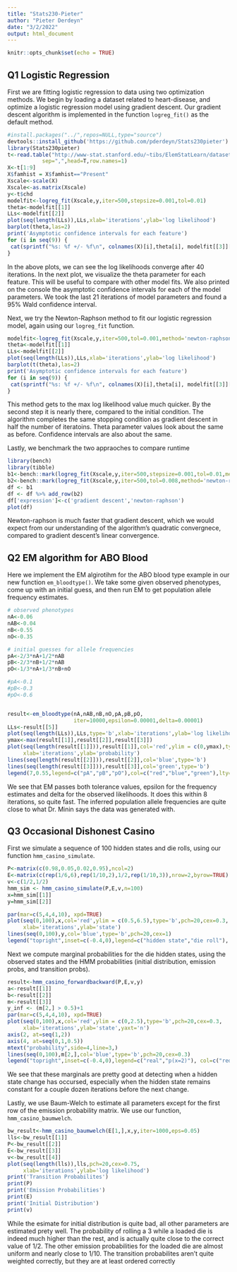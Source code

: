 ```yaml
---
title: "Stats230-Pieter"
author: "Pieter Derdeyn"
date: "3/2/2022"
output: html_document
---
```


```r
knitr::opts_chunk$set(echo = TRUE)
```

## Q1 Logistic Regression

First we are fitting logistic regression to data using two optimization methods. We begin by loading a dataset related to heart-disease, and optimize a logistic regression model using gradient descent. Our gradient descent algorithm is implemented in the function `logreg_fit()` as the default method.

```r
#install.packages("../",repos=NULL,type="source")
devtools::install_github('https://github.com/pderdeyn/Stats230pieter')
library(Stats230pieter)
t<-read.table("http://www-stat.stanford.edu/~tibs/ElemStatLearn/datasets/SAheart.data",
           sep=",",head=T,row.names=1)
X<-t[1:9]
X$famhist = X$famhist=="Present"
Xscale<-scale(X)
Xscale<-as.matrix(Xscale)
y<-t$chd
modelfit<-logreg_fit(Xscale,y,iter=500,stepsize=0.001,tol=0.01)
theta<-modelfit[[1]]
LLs<-modelfit[[2]]
plot(seq(length(LLs)),LLs,xlab='iterations',ylab='log likelihood')
barplot(theta,las=2)
print('Asymptotic confidence intervals for each feature')
for (i in seq(9)) {
 cat(sprintf("%s: %f +/- %f\n", colnames(X)[i],theta[i], modelfit[[3]][i]))
}
```

In the above plots, we can see the log likelihoods converge after 40 iterations. In the next plot, we visualize the theta parameter for each feature. This will be useful to compare with other model fits. We also printed on the console the asymptotic confidence intervals for each of the model parameters. We took the last 21 iterations of model parameters and found a 95% Wald confidence interval.

Next, we try the Newton-Raphson method to fit our logistic regression model, again using our `logreg_fit` function.


```r
modelfit<-logreg_fit(Xscale,y,iter=500,tol=0.001,method='newton-raphson')
theta<-modelfit[[1]]
LLs<-modelfit[[2]]
plot(seq(length(LLs)),LLs,xlab='iterations',ylab='log likelihood')
barplot(t(theta),las=2)
print('Asymptotic confidence intervals for each feature')
for (i in seq(9)) {
 cat(sprintf("%s: %f +/- %f\n", colnames(X)[i],theta[i], modelfit[[3]][i]))
}
```

This method gets to the max log likelihood value much quicker. By the second step it is nearly there, compared to the initial condition. The algorithm completes the same stopping condition as gradient descent in half the number of iteratoins. Theta parameter values look about the same as before. Confidence intervals are also about the same.

Lastly, we benchmark the two appraoches to compare runtime

```r
library(bench)
library(tibble)
b1<-bench::mark(logreg_fit(Xscale,y,iter=500,stepsize=0.001,tol=0.01,method='gradient descent'),check=FALSE,min_iterations = 20)
b2<-bench::mark(logreg_fit(Xscale,y,iter=500,tol=0.008,method='newton-raphson'),check=FALSE,min_iterations = 20)
df <- b1
df <- df %>% add_row(b2)
df['expression']<-c('gradient descent','newton-raphson')
plot(df)
```

Newton-raphson is much faster that gradient descent, which we would expect from our understanding of the algorithm's quadratic convergnece, compared to gradient descent's linear convergence.

## Q2 EM algorithm for ABO Blood

Here we implement the EM algirotihm for the ABO blood type example in our new function `em_bloodtype()`. We take some given observed phenotypes, come up with an initial guess, and then run EM to get population allele frequency estimates.

```r
# observed phenotypes
nA<-0.06
nAB<-0.04
nB<-0.55
nO<-0.35

# initial guesses for allele frequencies
pA<-2/3*nA+1/2*nAB
pB<-2/3*nB+1/2*nAB
pO<-1/3*nA+1/3*nB+nO

#pA<-0.1
#pB<-0.3
#pO<-0.6


result<-em_bloodtype(nA,nAB,nB,nO,pA,pB,pO,
                     iter=10000,epsilon=0.00001,delta=0.00001)
LLs<-result[[5]]
plot(seq(length(LLs)),LLs,type='b',xlab='iterations',ylab='log likelihood')
ymax<-max(result[[1]],result[[2]],result[[3]])
plot(seq(length(result[[1]])),result[[1]],col='red',ylim = c(0,ymax),type='b',
     xlab='iterations',ylab='probability')
lines(seq(length(result[[2]])),result[[2]],col='blue',type='b')
lines(seq(length(result[[3]])),result[[3]],col='green',type='b')
legend(7,0.55,legend=c("pA","pB","pO"),col=c("red","blue","green"),lty=1)
```

We see that EM passes both tolerance values, epsilon for the frequency estimates and delta for the observed likelihoods. It does this within 8 iterations, so quite fast. The inferred population allele frequencies are quite close to what Dr. Minin says the data was generated with.

## Q3 Occasional Dishonest Casino

First we simulate a sequence of 100 hidden states and die rolls, using our function `hmm_casino_simulate`.

```r
P<-matrix(c(0.98,0.05,0.02,0.95),ncol=2)
E<-matrix(c(rep(1/6,6),rep(1/10,2),1/2,rep(1/10,3)),nrow=2,byrow=TRUE)
v<-c(1/2,1/2)
hmm_sim <- hmm_casino_simulate(P,E,v,n=100)
x=hmm_sim[[1]]
y=hmm_sim[[2]]

par(mar=c(5,4,4,10), xpd=TRUE)
plot(seq(0,100),x,col='red',ylim = c(0.5,6.5),type='b',pch=20,cex=0.3,
     xlab='iterations',ylab='state')
lines(seq(0,100),y,col='blue',type='b',pch=20,cex=1)
legend("topright",inset=c(-0.4,0),legend=c("hidden state","die roll"), col=c("red","blue"),lty=1,pch=20)
```

Next we compute marginal probabilities for the die hidden states, using the observed states and the HMM probabilities (initial distribution, emission probs, and transition probs).


```r
result<-hmm_casino_forwardbackward(P,E,v,y)
a<-result[[1]]
b<-result[[2]]
m<-result[[3]]
y_inf <- (m[2,] > 0.5)+1
par(mar=c(5,4,4,10), xpd=TRUE)
plot(seq(0,100),x,col='red',ylim = c(0,2.5),type='b',pch=20,cex=0.3,
     xlab='iterations',ylab='state',yaxt='n')
axis(2, at=seq(1,2))
axis(4, at=seq(0,1,0.5))
mtext("probability",side=4,line=3,)
lines(seq(0,100),m[2,],col='blue',type='b',pch=20,cex=0.3)
legend("topright",inset=c(-0.4,0),legend=c("real","p(x=2)"), col=c("red","blue"),lty=1,pch=20)
```

We see that these marginals are pretty good at detecting when a hidden state change has occursed, especially when the hidden state remains constant for a couple dozen iterations before the next change.

Lastly, we use Baum-Welch to estimate all parameters except for the first row of the emission probability matrix. We use our function, `hmm_casino_baumwelch`.


```r
bw_result<-hmm_casino_baumwelch(E[1,],x,y,iter=1000,eps=0.05)
lls<-bw_result[[1]]
P<-bw_result[[2]]
E<-bw_result[[3]]
v<-bw_result[[4]]
plot(seq(length(lls)),lls,pch=20,cex=0.75,
     xlab='iterations',ylab='log likelihood')
print('Transition Probabilites')
print(P)
print('Emission Probabilities')
print(E)
print('Initial Distribution')
print(v)
```
While the esimate for initial distribution is quite bad, all other parameters are estimated prety well. The probability of rolling a 3 while a loaded die is indeed much higher than the rest, and is actually quite close to the correct value of 1/2. The other emission probabilities for the loaded die are almost uniform and nearly close to 1/10. The transition probabilites aren't quite weighted correctly, but they are at least ordered correctly
